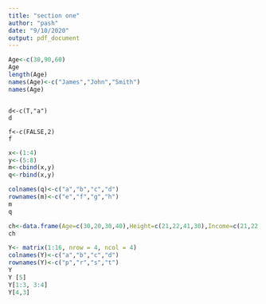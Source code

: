 ```yaml
---
title: "section one"
author: "pash"
date: "9/10/2020"
output: pdf_document
---
```



```r



Age<-c(30,90,60)
Age
length(Age)
names(Age)<-c("James","John","Smith")
names(Age)
```


```(r)

d<-c(T,"a")
d

f<-c(FALSE,2)
f
```
```r

x<-(1:4)
y<-(5:8)
m<-cbind(x,y)
q<-rbind(x,y)

colnames(q)<-c("a","b","c","d")
rownames(m)<-c("e","f","g","h")
m
q

```
```r
ch<-data.frame(Age=c(30,20,30,40),Height=c(21,22,41,30),Income=c(21,22,33,41),Gender=c("F","F","M","F"))
ch

```
```r
Y<- matrix(1:16, nrow = 4, ncol = 4)
colnames(Y)<-c("a","b","c","d")
rownames(Y)<-c("p","r","s","t")
Y
Y [5] 
Y[1:3, 3:4]
Y[4,3]

```

